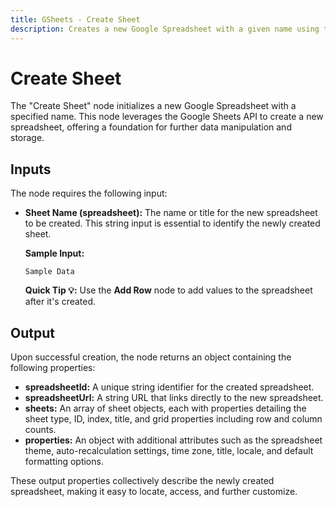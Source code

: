 ```yaml
---
title: GSheets - Create Sheet
description: Creates a new Google Spreadsheet with a given name using the provided input.
---
```



# Create Sheet
The "Create Sheet" node initializes a new Google Spreadsheet with a specified name. This node leverages the Google Sheets API to create a new spreadsheet, offering a foundation for further data manipulation and storage.

<Node id="@buildship/oauth-gdocs-create-sheet" version="2.0.0" />

## Inputs
The node requires the following input:

- **Sheet Name (spreadsheet):** The name or title for the new spreadsheet to be created. This string input is essential to identify the newly created sheet.

  **Sample Input:** 
  ```
  Sample Data
  ```

  **Quick Tip 💡:** Use the **Add Row** node to add values to the spreadsheet after it's created.

## Output
Upon successful creation, the node returns an object containing the following properties:

- **spreadsheetId:** A unique string identifier for the created spreadsheet.
- **spreadsheetUrl:** A string URL that links directly to the new spreadsheet.
- **sheets:** An array of sheet objects, each with properties detailing the sheet type, ID, index, title, and grid properties including row and column counts.
- **properties:** An object with additional attributes such as the spreadsheet theme, auto-recalculation settings, time zone, title, locale, and default formatting options.

These output properties collectively describe the newly created spreadsheet, making it easy to locate, access, and further customize.